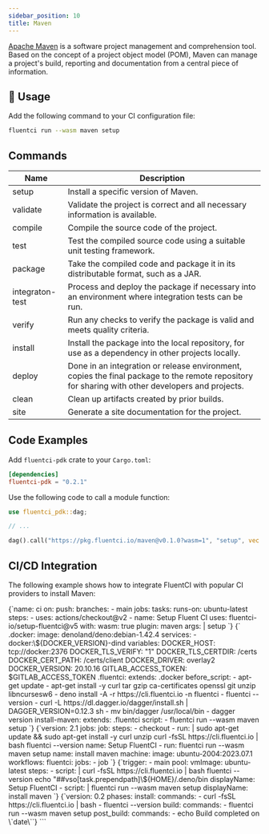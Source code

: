 ```yaml
---
sidebar_position: 10
title: Maven
---
```


[Apache Maven](https://maven.apache.org/) is a software project management and comprehension tool. Based on the concept of a project object model (POM), Maven can manage a project's build, reporting and documentation from a central piece of information.

## 🚀 Usage

Add the following command to your CI configuration file:

```bash
fluentci run --wasm maven setup
```

## Commands

| Name            | Description                                                                                                                                      |
| --------------- | ------------------------------------------------------------------------------------------------------------------------------------------------ |
| setup           | Install a specific version of Maven.                                                                                                             |
| validate        | Validate the project is correct and all necessary information is available.                                                                      |
| compile         | Compile the source code of the project.                                                                                                          |
| test            | Test the compiled source code using a suitable unit testing framework.                                                                           |
| package         | Take the compiled code and package it in its distributable format, such as a JAR.                                                                |
| integraton-test | Process and deploy the package if necessary into an environment where integration tests can be run.                                              |
| verify          | Run any checks to verify the package is valid and meets quality criteria.                                                                        |
| install         | Install the package into the local repository, for use as a dependency in other projects locally.                                                |
| deploy          | Done in an integration or release environment, copies the final package to the remote repository for sharing with other developers and projects. |
| clean           | Clean up artifacts created by prior builds.                                                                                                      |
| site            | Generate a site documentation for the project.                                                                                                   |

## Code Examples

Add `fluentci-pdk` crate to your `Cargo.toml`:

```toml
[dependencies]
fluentci-pdk = "0.2.1"
```

Use the following code to call a module function:

```rust
use fluentci_pdk::dag;

// ...

dag().call("https://pkg.fluentci.io/maven@v0.1.0?wasm=1", "setup", vec!["latest"])?;
```

## CI/CD Integration

The following example shows how to integrate FluentCI with popular CI providers to install Maven:


<Tabs>
  <TabItem value="gha" label="Github Actions">
    <CodeBlock language="yaml" title="ci.yml">
      {`name: ci
on:
  push:
    branches:
      - main
jobs:
  tasks:
    runs-on: ubuntu-latest
    steps:
      - uses: actions/checkout@v2
      - name: Setup Fluent CI
        uses: fluentci-io/setup-fluentci@v5
        with:
          wasm: true
          plugin: maven
          args: |
            setup 
      `}
    </CodeBlock>
  </TabItem>
  <TabItem value="gitlab" label="GitLab CI">
    <CodeBlock language="yaml" title=".gitlab-ci.yml">
      {`
.docker:
  image: denoland/deno:debian-1.42.4
  services:
    - docker:\${DOCKER_VERSION}-dind
  variables:
    DOCKER_HOST: tcp://docker:2376
    DOCKER_TLS_VERIFY: "1"
    DOCKER_TLS_CERTDIR: /certs
    DOCKER_CERT_PATH: /certs/client
    DOCKER_DRIVER: overlay2
    DOCKER_VERSION: 20.10.16
    GITLAB_ACCESS_TOKEN: $GITLAB_ACCESS_TOKEN
.fluentci:
  extends: .docker
  before_script:
    - apt-get update
    - apt-get install -y curl tar gzip ca-certificates openssl git unzip libncursesw6
    - deno install -A -r https://cli.fluentci.io -n fluentci
    - fluentci --version
    - curl -L https://dl.dagger.io/dagger/install.sh | DAGGER_VERSION=0.12.3 sh
    - mv bin/dagger /usr/local/bin
    - dagger version
install-maven:
  extends: .fluentci
  script:
    - fluentci run --wasm maven setup
`}

</CodeBlock>
</TabItem>
<TabItem value="circleci" label="Circle CI">
<CodeBlock language="yaml" title=".circleci/config.yml">
{`version: 2.1
jobs:
  job:
    steps:
      - checkout
      - run: |
          sudo apt-get update && sudo apt-get install -y curl unzip
          curl -fsSL https://cli.fluentci.io | bash
          fluentci --version
        name: Setup FluentCI
      - run: fluentci run --wasm maven setup
        name: install maven
    machine:
      image: ubuntu-2004:2023.07.1
workflows:
  fluentci:
    jobs:
      - job
`}
</CodeBlock>
</TabItem>
<TabItem value="azure" label="Azure Pipelines">
<CodeBlock language="yaml" title="azure-pipelines.yml">
{`trigger:
  - main
pool:
  vmImage: ubuntu-latest
steps:
  - script: |
      curl -fsSL https://cli.fluentci.io | bash
      fluentci --version
      echo "##vso[task.prependpath]\${HOME}/.deno/bin
    displayName: Setup FluentCI
  - script: |
      fluentci run --wasm maven setup
    displayName: install maven
`}
</CodeBlock>
</TabItem>
<TabItem value="aws" label="AWS CodePipeline">
<CodeBlock language="yaml" title="buildspec.yml">
{`version: 0.2
phases:
  install:
    commands:
      - curl -fsSL https://cli.fluentci.io | bash
      - fluentci --version
  build:
    commands:
      - fluentci run --wasm maven setup
  post_build:
    commands:
      - echo Build completed on \`date\``}
</CodeBlock>
</TabItem>
</Tabs>
```

